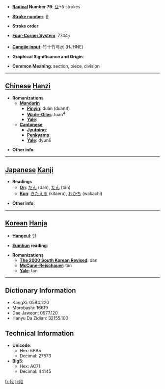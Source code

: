 * '''[[Wiktionary:Chinese radical index| Radical]] Number 79''': [[Wiktionary:Chinese radical index 殳|殳]]+5 strokes

* '''[[Wiktionary:Chinese total strokes index|Stroke number]]''': [[Wiktionary:Chinese total strokes index 9|9]]

* '''Stroke order''': 

* '''[[Wiktionary:Chinese four corner index|Four-Corner System]]''': 7744<sub>7</sub>

* '''[[Wiktionary:Chinese Cangjie index|Cangjie input]]''': 竹十竹弓水 (HJHNE)

* '''Graphical Significance and Origin''': 

* '''Common Meaning''': section, piece, division

----

== [[Chinese]] [[Hanzi]] ==

* '''Romanizations'''
** '''[[Mandarin]]'''
*** '''[[Pinyin]]''': duàn (duan4)
*** '''[[Wade-Giles]]''': tuan<sup>4</sup>
*** '''[[Yale]]''': 
** '''[[Cantonese]]'''
*** '''[[Jyutping]]''':
*** '''[[Penkyamp]]''': 
*** '''[[Yale]]''': dyun6

* '''Other info''': 

----

== [[Japanese]] [[Kanji]] ==

* '''Readings'''
** '''[[On]]''': [[だん]] (dan), [[たん]] (tan)
** '''[[Kun]]''': [[きたえる]] (kitaeru), [[わかち]] (wakachi)

* '''Other info''':  

----

== [[Korean]] [[Hanja]] ==

* '''[[Hangeul]]''': 단

* '''[[Eumhun]] reading''': 

* '''Romanizations'''
** '''[[The 2000 South Korean Revised Romanization|The 2000 South Korean Revised]]''': dan
** '''[[McCune-Reischauer]]''': tan
** '''[[Yale]]''': tan

----

== Dictionary Information ==

* KangXi: 0584.220
* Morobashi: 16619
* Dae Jaweon: 0977.120
* Hanyu Da Zidian: 32155.100

== Technical Information ==

* '''Unicode''':
** Hex: 6BB5
** Decimal: 27573
* '''Big5''':
** Hex: AC71
** Decimal: 44145

[[fr:段]]
[[fi:段]]